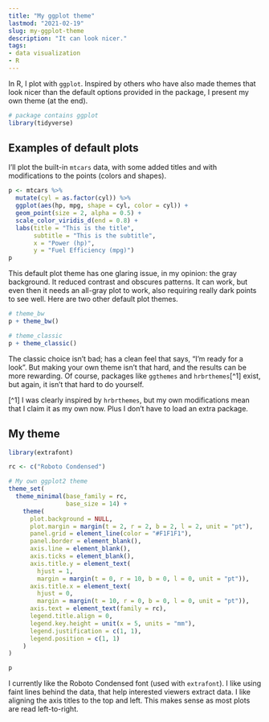 ```yaml
---
title: "My ggplot theme"
lastmod: "2021-02-19"
slug: my-ggplot-theme
description: "It can look nicer."
tags:
- data visualization
- R
---
```


In R, I plot with `ggplot`. Inspired by others who have also made themes that look nicer than the default options provided in the package, I present my own theme (at the end).

```r
# package contains ggplot
library(tidyverse)
```

## Examples of default plots

I'll plot the built-in `mtcars` data, with some added titles and with modifications to the points (colors and shapes).

```r
p <- mtcars %>% 
  mutate(cyl = as.factor(cyl)) %>% 
  ggplot(aes(hp, mpg, shape = cyl, color = cyl)) +
  geom_point(size = 2, alpha = 0.5) +
  scale_color_viridis_d(end = 0.8) +
  labs(title = "This is the title",
       subtitle = "This is the subtitle",
       x = "Power (hp)",
       y = "Fuel Efficiency (mpg)")
p
```

This default plot theme has one glaring issue, in my opinion: the gray background. It reduced contrast and obscures patterns. It can work, but even then it needs an all-gray plot to work, also requiring really dark points to see well. Here are two other default plot themes.

```r
# theme_bw
p + theme_bw()

# theme_classic
p + theme_classic()
```

The classic choice isn't bad; has a clean feel that says, "I'm ready for a look". But making your own theme isn't that hard, and the results can be more rewarding. Of course, packages like `ggthemes` and `hrbrthemes`[^1] exist, but again, it isn't that hard to do yourself.

[^1] I was clearly inspired by `hrbrthemes`, but my own modifications mean that I claim it as my own now. Plus I don't have to load an extra package.

## My theme

```r
library(extrafont)

rc <- c("Roboto Condensed")

# My own ggplot2 theme
theme_set(
  theme_minimal(base_family = rc,
                base_size = 14) +
    theme(
      plot.background = NULL,
      plot.margin = margin(t = 2, r = 2, b = 2, l = 2, unit = "pt"),
      panel.grid = element_line(color = "#F1F1F1"),
      panel.border = element_blank(),
      axis.line = element_blank(),
      axis.ticks = element_blank(),
      axis.title.y = element_text(
        hjust = 1,
        margin = margin(t = 0, r = 10, b = 0, l = 0, unit = "pt")),
      axis.title.x = element_text(
        hjust = 0,
        margin = margin(t = 10, r = 0, b = 0, l = 0, unit = "pt")),
      axis.text = element_text(family = rc),
      legend.title.align = 0,
      legend.key.height = unit(x = 5, units = "mm"),
      legend.justification = c(1, 1),
      legend.position = c(1, 1)
    )
)

p
```

I currently like the Roboto Condensed font (used with `extrafont`). I like using faint lines behind the data, that help interested viewers extract data. I like aligning the axis titles to the top and left. This makes sense as most plots are read left-to-right.
